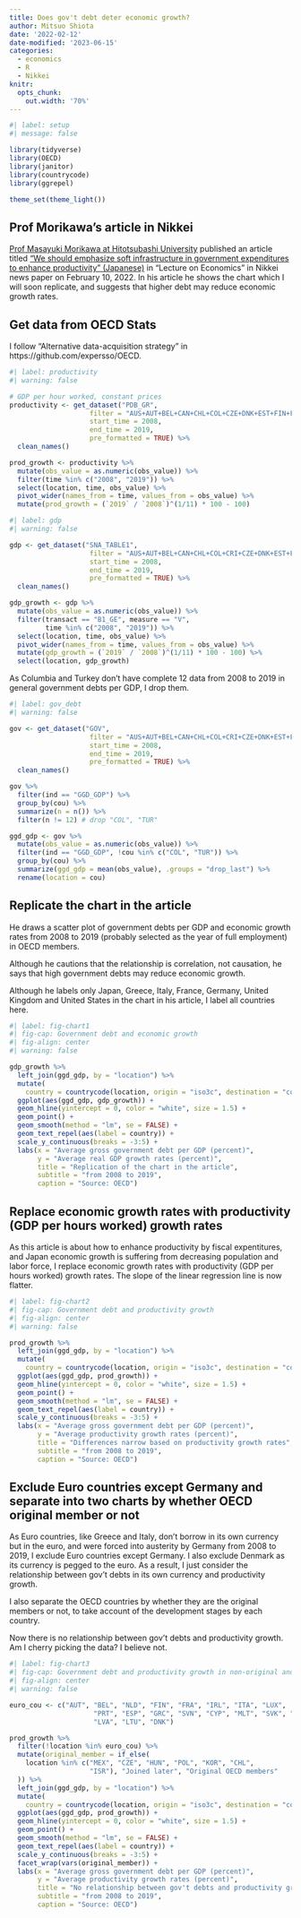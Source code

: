 ```yaml
---
title: Does gov't debt deter economic growth?
author: Mitsuo Shiota
date: '2022-02-12'
date-modified: '2023-06-15'
categories:
  - economics
  - R
  - Nikkei
knitr: 
  opts_chunk: 
    out.width: '70%'
---
```


```r
#| label: setup
#| message: false

library(tidyverse)
library(OECD)
library(janitor)
library(countrycode)
library(ggrepel)

theme_set(theme_light())
```

## Prof Morikawa's article in Nikkei

[Prof Masayuki Morikawa at Hitotsubashi University](https://www.ier.hit-u.ac.jp/English/faculty/morikawa.html) published an article titled ["We should emphasize soft infrastructure in government expenditures to enhance productivity" (Japanese)](https://www.nikkei.com/article/DGXZQOCD275N90X20C22A1000000/) in "Lecture on Economics" in Nikkei news paper on February 10, 2022. In his article he shows the chart which I will soon replicate, and suggests that higher debt may reduce economic growth rates.

## Get data from OECD Stats

I follow "Alternative data-acquisition strategy" in https://github.com/expersso/OECD.

```r
#| label: productivity
#| warning: false

# GDP per hour worked, constant prices
productivity <- get_dataset("PDB_GR",
                    filter = "AUS+AUT+BEL+CAN+CHL+COL+CZE+DNK+EST+FIN+FRA+DEU+GRC+HUN+ISL+IRL+ISR+ITA+JPN+KOR+LVA+LTU+LUX+MEX+NLD+NZL+NOR+POL+PRT+SVK+SVN+ESP+SWE+CHE+TUR+GBR+USA.T_GDPHRS_V.2015Y",
                    start_time = 2008,
                    end_time = 2019,
                    pre_formatted = TRUE) %>% 
  clean_names()

prod_growth <- productivity %>% 
  mutate(obs_value = as.numeric(obs_value)) %>% 
  filter(time %in% c("2008", "2019")) %>% 
  select(location, time, obs_value) %>% 
  pivot_wider(names_from = time, values_from = obs_value) %>% 
  mutate(prod_growth = (`2019` / `2008`)^(1/11) * 100 - 100)
```

```r
#| label: gdp
#| warning: false

gdp <- get_dataset("SNA_TABLE1",
                    filter = "AUS+AUT+BEL+CAN+CHL+COL+CRI+CZE+DNK+EST+FIN+FRA+DEU+GRC+HUN+ISL+IRL+ISR+ITA+JPN+KOR+LVA+LTU+LUX+MEX+NLD+NZL+NOR+POL+PRT+SVK+SVN+ESP+SWE+CHE+TUR+GBR+USA.GDP+B1GVO_Q+B1GVR_U+P119+D21_D31+D21S1+D31S1+DB1_GA+B1_GE+P3_P5+P3+P31S14_S15+P31S14+P31S15+P3S13+P31S13+P32S13+P41+P5+P51+P51N1111+P51N1112+P51N1113+P51N11131+P51N11132+P51N1113I+P51N1113O+P51N1114+P51N112+P52_P53+P52+P53+B11+P6+P61+P62+P7+P71+P72+DB1_GE+B1_GI+D1+D1A_B+D1C_E+D1D+D1F+D1G_I+D1J_K+D1L_P+D1VA+D1VB_E+D1VC+D1VF+D1VG_I+D1VJ+D1VK+D1VL+D1VM_N+D1VO_Q+D1VR_U+D11+D11A_B+D11C_E+D11D+D11F+D11G_I+D11J_K+D11L_P+D11VA+D11VB_E+D11VC+D11VF+D11VG_I+D11VJ+D11VK+D11VL+D11VM_N+D11VO_Q+D11VR_U+D12+D12VA+D12VB_E+D12VC+D12VF+D12VG_I+D12VJ+D12VK+D12VL+D12VM_N+D12VO_Q+D12VR_U+B2G_B3G+D2_D3+D2S1+D3S1+DB1_GI.V+VIXOB+DOB+G",
                    start_time = 2008,
                    end_time = 2019,
                    pre_formatted = TRUE) %>% 
  clean_names()

gdp_growth <- gdp %>% 
  mutate(obs_value = as.numeric(obs_value)) %>% 
  filter(transact == "B1_GE", measure == "V",
         time %in% c("2008", "2019")) %>% 
  select(location, time, obs_value) %>% 
  pivot_wider(names_from = time, values_from = obs_value) %>% 
  mutate(gdp_growth = (`2019` / `2008`)^(1/11) * 100 - 100) %>% 
  select(location, gdp_growth)
```

As Columbia and Turkey don't have complete 12 data from 2008 to 2019 in general government debts per GDP, I drop them.

```r
#| label: gov_debt
#| warning: false

gov <- get_dataset("GOV",
                    filter = "AUS+AUT+BEL+CAN+CHL+COL+CRI+CZE+DNK+EST+FIN+FRA+DEU+GRC+HUN+ISL+IRL+ISR+ITA+JPN+KOR+LVA+LTU+LUX+MEX+NLD+NZL+NOR+POL+PRT+SVK+SVN+ESP+SWE+CHE+TUR+GBR+USA.GGD_GDP+GTR_GDP+GTE_GDP+GINV_GDP",
                    start_time = 2008,
                    end_time = 2019,
                    pre_formatted = TRUE) %>% 
  clean_names()

gov %>% 
  filter(ind == "GGD_GDP") %>% 
  group_by(cou) %>% 
  summarize(n = n()) %>% 
  filter(n != 12) # drop "COL", "TUR"

ggd_gdp <- gov %>% 
  mutate(obs_value = as.numeric(obs_value)) %>% 
  filter(ind == "GGD_GDP", !cou %in% c("COL", "TUR")) %>% 
  group_by(cou) %>% 
  summarize(ggd_gdp = mean(obs_value), .groups = "drop_last") %>% 
  rename(location = cou)
```

## Replicate the chart in the article

He draws a scatter plot of government debts per GDP and economic growth rates from 2008 to 2019 (probably selected as the year of full employment) in OECD members.

Although he cautions that the relationship is correlation, not causation, he says that high government debts may reduce economic growth.

Although he labels only Japan, Greece, Italy, France, Germany, United Kingdom and United States in the chart in his article, I label all countries here.

```r
#| label: fig-chart1
#| fig-cap: Government debt and economic growth
#| fig-align: center
#| warning: false

gdp_growth %>% 
  left_join(ggd_gdp, by = "location") %>% 
  mutate(
    country = countrycode(location, origin = "iso3c", destination = "country.name")) %>% 
  ggplot(aes(ggd_gdp, gdp_growth)) +
  geom_hline(yintercept = 0, color = "white", size = 1.5) +
  geom_point() +
  geom_smooth(method = "lm", se = FALSE) +
  geom_text_repel(aes(label = country)) +
  scale_y_continuous(breaks = -3:5) +
  labs(x = "Average gross government debt per GDP (percent)",
       y = "Average real GDP growth rates (percent)",
       title = "Replication of the chart in the article",
       subtitle = "from 2008 to 2019",
       caption = "Source: OECD")
```

## Replace economic growth rates with productivity (GDP per hours worked) growth rates

As this article is about how to enhance productivity by fiscal expentitures, and Japan economic growth is suffering from decreasing population and labor force, I replace economic growth rates with productivity (GDP per hours worked) growth rates. The slope of the linear regression line is now flatter. 

```r
#| label: fig-chart2
#| fig-cap: Government debt and productivity growth
#| fig-align: center
#| warning: false

prod_growth %>% 
  left_join(ggd_gdp, by = "location") %>% 
  mutate(
    country = countrycode(location, origin = "iso3c", destination = "country.name")) %>% 
  ggplot(aes(ggd_gdp, prod_growth)) +
  geom_hline(yintercept = 0, color = "white", size = 1.5) +
  geom_point() +
  geom_smooth(method = "lm", se = FALSE) +
  geom_text_repel(aes(label = country)) +
  scale_y_continuous(breaks = -3:5) +
  labs(x = "Average gross government debt per GDP (percent)",
       y = "Average productivity growth rates (percent)",
       title = "Differences narrow based on productivity growth rates",
       subtitle = "from 2008 to 2019",
       caption = "Source: OECD")
```

## Exclude Euro countries except Germany and separate into two charts by whether OECD original member or not

As Euro countries, like Greece and Italy, don't borrow in its own currency but in the euro, and were forced into austerity by Germany from 2008 to 2019, I exclude Euro countries except Germany. I also exclude Denmark as its currency is pegged to the euro. As a result, I just consider the relationship between gov't debts in its own currency and productivity growth.

I also separate the OECD countries by whether they are the original members or not, to take account of the development stages by each country.

Now there is no relationship between gov't debts and productivity growth. Am I cherry picking the data? I believe not.

```r
#| label: fig-chart3
#| fig-cap: Government debt and productivity growth in non-original and original OECD countries excluding Euro area except Germany
#| fig-align: center
#| warning: false

euro_cou <- c("AUT", "BEL", "NLD", "FIN", "FRA", "IRL", "ITA", "LUX",
                     "PRT", "ESP", "GRC", "SVN", "CYP", "MLT", "SVK", "EST",
                     "LVA", "LTU", "DNK")

prod_growth %>% 
  filter(!location %in% euro_cou) %>% 
  mutate(original_member = if_else(
    location %in% c("MEX", "CZE", "HUN", "POL", "KOR", "CHL",
                    "ISR"), "Joined later", "Original OECD members"
  )) %>% 
  left_join(ggd_gdp, by = "location") %>% 
  mutate(
    country = countrycode(location, origin = "iso3c", destination = "country.name")) %>% 
  ggplot(aes(ggd_gdp, prod_growth)) +
  geom_hline(yintercept = 0, color = "white", size = 1.5) +
  geom_point() +
  geom_smooth(method = "lm", se = FALSE) +
  geom_text_repel(aes(label = country)) +
  scale_y_continuous(breaks = -3:5) +
  facet_wrap(vars(original_member)) +
  labs(x = "Average gross government debt per GDP (percent)",
       y = "Average productivity growth rates (percent)",
       title = "No relationship between gov't debts and productivity growth rates,\nif taking account of development stage of each country",
       subtitle = "from 2008 to 2019",
       caption = "Source: OECD")
```
